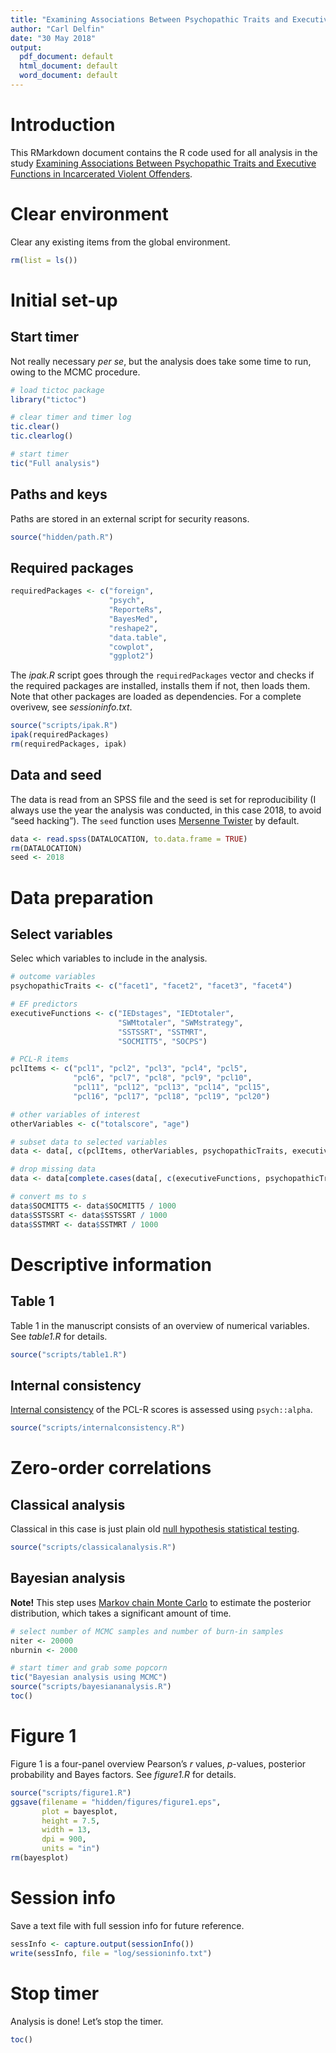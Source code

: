 ```yaml
---
title: "Examining Associations Between Psychopathic Traits and Executive Functions in Incarcerated Violent Offenders"
author: "Carl Delfin"
date: "30 May 2018"
output:
  pdf_document: default
  html_document: default
  word_document: default
---
```


# Introduction

This RMarkdown document contains the R code used for all analysis in the study [Examining Associations Between Psychopathic Traits and Executive Functions in Incarcerated Violent Offenders](https://www.frontiersin.org/articles/10.3389/fpsyt.2018.00310/full).

# Clear environment

Clear any existing items from the global environment.

```r
rm(list = ls())
```

# Initial set-up

## Start timer

Not really necessary *per se*, but the analysis does take some time to run, owing to the MCMC procedure.

```r
# load tictoc package
library("tictoc")

# clear timer and timer log
tic.clear()
tic.clearlog()

# start timer
tic("Full analysis")
```

## Paths and keys

Paths are stored in an external script for security reasons. 

```r
source("hidden/path.R")
```

## Required packages 

```r
requiredPackages <- c("foreign",
                      "psych",
                      "ReporteRs",
                      "BayesMed",
                      "reshape2",
                      "data.table",
                      "cowplot",
                      "ggplot2")
```

The *ipak.R* script goes through the `requiredPackages` vector and checks if the required packages are installed, installs them if not, then loads them. Note that other packages are loaded as dependencies. For a complete overivew, see *sessioninfo.txt*.

```r
source("scripts/ipak.R")
ipak(requiredPackages)
rm(requiredPackages, ipak)
```

## Data and seed

The data is read from an SPSS file and the seed is set for reproducibility (I always use the year the analysis was conducted, in this case 2018, to avoid "seed hacking"). The `seed` function uses [Mersenne Twister](https://en.wikipedia.org/wiki/Mersenne_Twister) by default.

```r
data <- read.spss(DATALOCATION, to.data.frame = TRUE)
rm(DATALOCATION)
seed <- 2018
```

# Data preparation

## Select variables

Selec which variables to include in the analysis.

```r
# outcome variables
psychopathicTraits <- c("facet1", "facet2", "facet3", "facet4")

# EF predictors
executiveFunctions <- c("IEDstages", "IEDtotaler",
                        "SWMtotaler", "SWMstrategy",
                        "SSTSSRT", "SSTMRT",
                        "SOCMITT5", "SOCPS")

# PCL-R items
pclItems <- c("pcl1", "pcl2", "pcl3", "pcl4", "pcl5",
              "pcl6", "pcl7", "pcl8", "pcl9", "pcl10",
              "pcl11", "pcl12", "pcl13", "pcl14", "pcl15",
              "pcl16", "pcl17", "pcl18", "pcl19", "pcl20")

# other variables of interest
otherVariables <- c("totalscore", "age")

# subset data to selected variables
data <- data[, c(pclItems, otherVariables, psychopathicTraits, executiveFunctions)]

# drop missing data
data <- data[complete.cases(data[, c(executiveFunctions, psychopathicTraits)]), ]

# convert ms to s
data$SOCMITT5 <- data$SOCMITT5 / 1000
data$SSTSSRT <- data$SSTSSRT / 1000
data$SSTMRT <- data$SSTMRT / 1000
```

# Descriptive information

## Table 1

Table 1 in the manuscript consists of an overview of numerical variables. See *table1.R* for details.

```r
source("scripts/table1.R")
```

## Internal consistency

[Internal consistency](https://en.wikipedia.org/wiki/Internal_consistency) of the PCL-R scores is assessed using `psych::alpha`.

```r
source("scripts/internalconsistency.R")
```

# Zero-order correlations

## Classical analysis

Classical in this case is just plain old [null hypothesis statistical testing](https://en.wikipedia.org/wiki/Statistical_hypothesis_testing).

```r
source("scripts/classicalanalysis.R")
```

## Bayesian analysis

**Note!** This step uses [Markov chain Monte Carlo](https://en.wikipedia.org/wiki/Markov_chain_Monte_Carlo) to estimate the posterior distribution, which takes a significant amount of time.

```r
# select number of MCMC samples and number of burn-in samples
niter <- 20000
nburnin <- 2000

# start timer and grab some popcorn
tic("Bayesian analysis using MCMC")
source("scripts/bayesiananalysis.R")
toc()
```

# Figure 1

Figure 1 is a four-panel overview Pearson's *r* values, *p*-values, posterior probability and Bayes factors. See *figure1.R* for details.

```r
source("scripts/figure1.R")
ggsave(filename = "hidden/figures/figure1.eps",
       plot = bayesplot,
       height = 7.5,
       width = 13,
       dpi = 900,
       units = "in")
rm(bayesplot)
```

# Session info

Save a text file with full session info for future reference.

```r
sessInfo <- capture.output(sessionInfo())
write(sessInfo, file = "log/sessioninfo.txt")
```

# Stop timer

Analysis is done! Let's stop the timer.

```r
toc()
```
